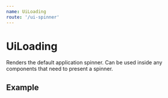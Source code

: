 ```yaml
---
name: UiLoading
route: '/ui-spinner'
---
```



# UiLoading

Renders the default application spinner. Can be used inside any components that need to present a spinner.

## Example

<Playground>
  <UiLoading />
</Playground>
